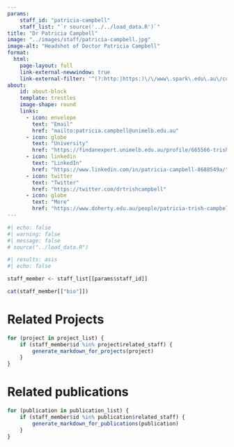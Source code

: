 ```yaml
---
params:
    staff_id: "patricia-campbell"
    staff_list: "`r source('../../load_data.R')`"
title: "Dr Patricia Campbell"
image: "../images/staff/patricia-campbell.jpg"
image-alt: "Headshot of Doctor Patricia Campbell"
format:
  html:
    page-layout: full
    link-external-newwindow: true
    link-external-filter: '^(?:http:|https:)\/\/www\.spark\.edu\.au\/custom'
about:
    id: about-block
    template: trestles
    image-shape: round
    links:
      - icon: envelope
        text: "Email"
        href: "mailto:patricia.campbell@unimelb.edu.au"
      - icon: globe
        text: "University"
        href: "https://findanexpert.unimelb.edu.au/profile/665566-trish-campbell"
      - icon: linkedin
        text: "LinkedIn"
        href: "https://www.linkedin.com/in/patricia-campbell-8688549a/"
      - icon: twitter
        text: "Twitter"
        href: "https://twitter.com/drtrishcampbell"
      - icon: globe
        text: "More"
        href: "https://www.doherty.edu.au/people/patricia-trish-campbell"
---
```

   
```r
#| echo: false
#| warning: false
#| message: false
# source("../load_data.R")
```
::: {#about-block}

```r
#| results: asis
#| echo: false

staff_member <- staff_list[[params$staff_id]]

cat(staff_member[["bio"]])

```

:::

# Related Projects

```r
for (project in project_list) {
    if (staff_member$id %in% project$related_staff) {
        generate_markdown_for_projects(project)
    }
}
```

# Related publications

```r
for (publication in publication_list) {
    if (staff_member$id %in% publication$related_staff) {
        generate_markdown_for_publications(publication)
    }
}
```
